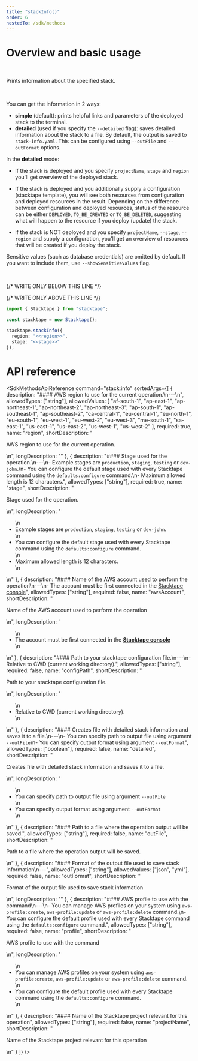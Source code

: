 ```yaml
---
title: "stackInfo()"
order: 6
nestedTo: /sdk/methods
---
```


# Overview and basic usage

<br />

Prints information about the specified stack.

<br />

You can get the information in 2 ways:

- **simple** (default): prints helpful links and parameters of the deployed stack to the terminal.
- **detailed** (used if you specify the `--detailed` flag): saves detailed information about the stack to a file. By
  default, the output is saved to `stack-info.yaml`. This can be configured using `--outFile` and `--outFormat` options.

In the **detailed** mode:

- If the stack is deployed and you specify `projectName`, `stage` and `region` you'll get overview of the deployed
  stack.

- If the stack is deployed and you additionally supply a configuration (stacktape template), you will see both resources
  from configuration and deployed resources in the result. Depending on the difference between configuration and
  deployed resources, status of the resource can be either `DEPLOYED`, `TO_BE_CREATED` or `TO_BE_DELETED`, suggesting
  what will happen to the resource if you deploy (update) the stack.

- If the stack is NOT deployed and you specify `projectName`, `--stage`, `--region` and supply a configuration, you'll
  get an overview of resources that will be created if you deploy the stack.

Sensitive values (such as database credentials) are omitted by default. If you want to include them, use
`--showSensitiveValues` flag.

<br />

{/* WRITE ONLY BELOW THIS LINE */}

{/* WRITE ONLY ABOVE THIS LINE */}

```typescript
import { Stacktape } from "stacktape";

const stacktape = new Stacktape();

stacktape.stackInfo({
  region: "<<region>>",
  stage: "<<stage>>"
});
```

# API reference

<SdkMethodsApiReference
  command="stack:info"
  sortedArgs={[
    {
      description: "#### AWS region to use for the current operation.\n---\n",
      allowedTypes: ["string"],
      allowedValues: [
        "af-south-1",
        "ap-east-1",
        "ap-northeast-1",
        "ap-northeast-2",
        "ap-northeast-3",
        "ap-south-1",
        "ap-southeast-1",
        "ap-southeast-2",
        "ca-central-1",
        "eu-central-1",
        "eu-north-1",
        "eu-south-1",
        "eu-west-1",
        "eu-west-2",
        "eu-west-3",
        "me-south-1",
        "sa-east-1",
        "us-east-1",
        "us-east-2",
        "us-west-1",
        "us-west-2"
      ],
      required: true,
      name: "region",
      shortDescription: "<p> AWS region to use for the current operation.</p>\n",
      longDescription: ""
    },
    {
      description:
        "#### Stage used for the operation.\n---\n- Example stages are `production`, `staging`, `testing` or `dev-john`.\n- You can configure the default stage used with every Stacktape command using the `defaults:configure` command.\n- Maximum allowed length is 12 characters.",
      allowedTypes: ["string"],
      required: true,
      name: "stage",
      shortDescription: "<p> Stage used for the operation.</p>\n",
      longDescription:
        "<ul>\n<li>Example stages are <code>production</code>, <code>staging</code>, <code>testing</code> or <code>dev-john</code>.</li>\n<li>You can configure the default stage used with every Stacktape command using the <code>defaults:configure</code> command.</li>\n<li>Maximum allowed length is 12 characters.</li>\n</ul>\n"
    },
    {
      description:
        "#### Name of the AWS account used to perform the operation\n---\n- The account must be first connected in the [Stacktape console](https://console.stacktape.com/aws-accounts)",
      allowedTypes: ["string"],
      required: false,
      name: "awsAccount",
      shortDescription: "<p> Name of the AWS account used to perform the operation</p>\n",
      longDescription:
        '<ul>\n<li>The account must be first connected in the <a href="https://console.stacktape.com/aws-accounts" style="font-weight: bold;" target="_blank" rel="noreferrer" onclick="event.stopPropagation();">Stacktape console</a></li>\n</ul>\n'
    },
    {
      description:
        "#### Path to your stacktape configuration file.\n---\n- Relative to CWD (current working directory).",
      allowedTypes: ["string"],
      required: false,
      name: "configPath",
      shortDescription: "<p> Path to your stacktape configuration file.</p>\n",
      longDescription: "<ul>\n<li>Relative to CWD (current working directory).</li>\n</ul>\n"
    },
    {
      description:
        "#### Creates file with detailed stack information and saves it to a file.\n---\n- You can specify path to output file using argument `--outFile`\n- You can specify output format using argument `--outFormat`",
      allowedTypes: ["boolean"],
      required: false,
      name: "detailed",
      shortDescription: "<p> Creates file with detailed stack information and saves it to a file.</p>\n",
      longDescription:
        "<ul>\n<li>You can specify path to output file using argument <code>--outFile</code></li>\n<li>You can specify output format using argument <code>--outFormat</code></li>\n</ul>\n"
    },
    {
      description: "#### Path to a file where the operation output will be saved.",
      allowedTypes: ["string"],
      required: false,
      name: "outFile",
      shortDescription: "<p> Path to a file where the operation output will be saved.</p>\n"
    },
    {
      description: "#### Format of the output file used to save stack information\n---",
      allowedTypes: ["string"],
      allowedValues: ["json", "yml"],
      required: false,
      name: "outFormat",
      shortDescription: "<p> Format of the output file used to save stack information</p>\n",
      longDescription: ""
    },
    {
      description:
        "#### AWS profile to use with the command\n---\n- You can manage AWS profiles on your system using `aws-profile:create`, `aws-profile:update` or `aws-profile:delete` command.\n- You can configure the default profile used with every Stacktape command using the `defaults:configure` command.",
      allowedTypes: ["string"],
      required: false,
      name: "profile",
      shortDescription: "<p> AWS profile to use with the command</p>\n",
      longDescription:
        "<ul>\n<li>You can manage AWS profiles on your system using <code>aws-profile:create</code>, <code>aws-profile:update</code> or <code>aws-profile:delete</code> command.</li>\n<li>You can configure the default profile used with every Stacktape command using the <code>defaults:configure</code> command.</li>\n</ul>\n"
    },
    {
      description: "#### Name of the Stacktape project relevant for this operation",
      allowedTypes: ["string"],
      required: false,
      name: "projectName",
      shortDescription: "<p> Name of the Stacktape project relevant for this operation</p>\n"
    }
  ]}
/>
